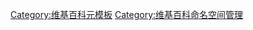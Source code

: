 {{template category}}
[[Category:维基百科元模板|Category:维基百科元模板]]
[[Category:维基百科命名空间管理|Category:维基百科命名空间管理]]